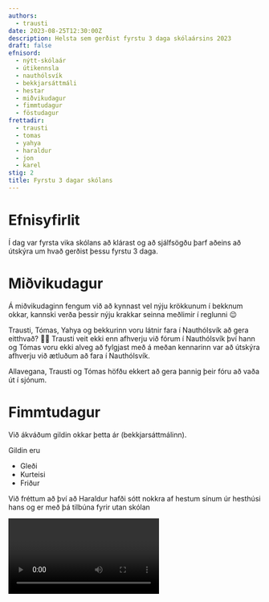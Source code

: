 ```yaml
---
authors:
  - trausti
date: 2023-08-25T12:30:00Z
description: Helsta sem gerðist fyrstu 3 daga skólaársins 2023
draft: false
efnisord:
  - nýtt-skólaár
  - útikennsla
  - nauthólsvík
  - bekkjarsáttmáli
  - hestar
  - miðvikudagur
  - fimmtudagur
  - föstudagur
frettadir:
  - trausti
  - tomas
  - yahya
  - haraldur
  - jon
  - karel
stig: 2
title: Fyrstu 3 dagar skólans
---
```


# Efnisyfirlit

Í dag var fyrsta vika skólans að klárast og að sjálfsögðu þarf aðeins að útskýra um hvað gerðist þessu fyrstu 3 daga.

# Miðvikudagur

Á miðvikudaginn fengum við að kynnast vel nýju krökkunum í bekknum okkar, kannski verða þessir nýju krakkar seinna meðlimir í reglunni 😉

Trausti, Tómas, Yahya og bekkurinn voru látnir fara í Nauthólsvík að gera eitthvað? 🤷‍♂️
Trausti veit ekki enn afhverju við fórum í Nauthólsvík því hann og Tómas voru ekki alveg að fylgjast með á meðan
kennarinn var að útskýra afhverju við ætluðum að fara í Nauthólsvík.

Allavegana, Trausti og Tómas höfðu ekkert að gera þannig þeir fóru að vaða út í sjónum.

# Fimmtudagur

Við ákváðum gildin okkar þetta ár (bekkjarsáttmálinn).

Gildin eru

- Gleði
- Kurteisi
- Friður

Við fréttum að því að Haraldur hafði sótt nokkra af hestum sínum úr hesthúsi hans og er með þá tilbúna fyrir utan skólan

<Video id="Kn1nHGQwBFM" />

Við að sjálfsögðu fórum út og klöppuðum þeim og fengum svo að fara á þá.

<Grid>
  <GridItem>![Hestur](/static/images/faerslur/byrjun-skolaars/1.jpg)</GridItem>
  <GridItem>![Hestur](/static/images/faerslur/byrjun-skolaars/2.jpg)</GridItem>
  <GridItem>![Hestur](/static/images/faerslur/byrjun-skolaars/3.jpg)</GridItem>
  <GridItem>![Hestur](/static/images/faerslur/byrjun-skolaars/4.jpg)</GridItem>
  <GridItem>![Hestur](/static/images/faerslur/byrjun-skolaars/5.jpg)</GridItem>
  <GridItem>![Hestur](/static/images/faerslur/byrjun-skolaars/6.jpg)</GridItem>
</Grid>

Þakkir fyrir Karel að hafa tekið upp eitthvað af þessum myndum.

Hestarnir átu svo mikið gras að aumingja Jón Steinar mun aldrei þurfa aftur að slá grasið.

# Föstudagur

Það gerðist voða lítið af viti þennan dag.

Bekkurinn var skiptur í þrjá hópa, hver hópur átti að vinna á einu gildi og búa til plakat fyrir það.

Trausti og Tómas fengu **frið** og unnu á því með hjálpa annara bekkjarfélaga.

Við kláruðum plakatið fyrir bekkjarsáttmála okkar, Trausti og Tómas voru mjög ánægðir þegar Jón Steinar sagðist líka þeirra plakat best.

Trausti og Tómas fundu upp skemmtilegan leik með spilastokk og spiluðu hann með Jóni Steinari.
Jón Steinar var mjög ánægður með þennan leik (leikurinn er mjög svipaður og ólsen ólsen).

Svo fóru allir heim 🎉🎉🎉
